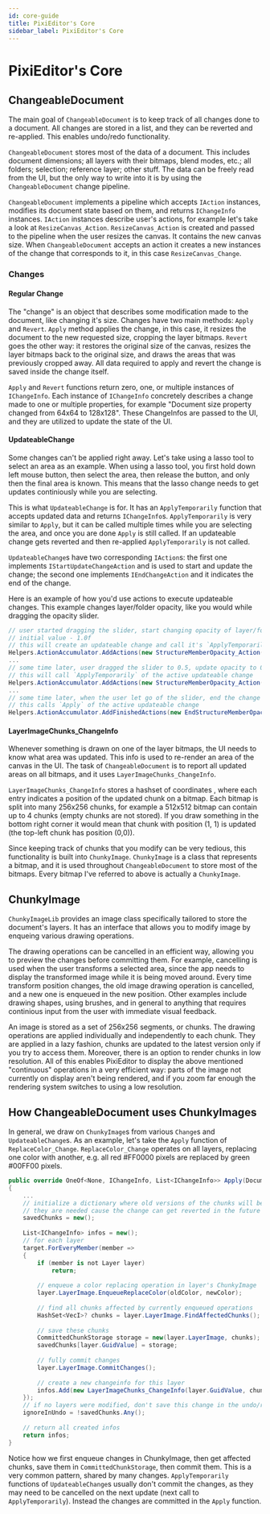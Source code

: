 ```yaml
---
id: core-guide
title: PixiEditor's Core
sidebar_label: PixiEditor's Core
---
```


# PixiEditor's Core

## ChangeableDocument

The main goal of `ChangeableDocument` is to keep track of all changes done to a document. 
All changes are stored in a list, and they can be reverted and re-applied. This enables undo/redo functionality.

`ChangeableDocument` stores most of the data of a document. This includes document dimensions; all layers with their bitmaps, blend modes, etc.; 
all folders; selection; reference layer; other stuff. The data can be freely read from the UI, but the only way to write into it
is by using the `ChangeableDocument` change pipeline.

`ChangeableDocument` implements a pipeline which accepts `IAction` instances, modifies its document state based on them, 
and returns `IChangeInfo` instances. `IAction` instances describe user's actions, for example let's take a look at 
`ResizeCanvas_Action`. `ResizeCanvas_Action` is created and passed to the pipeline when the user resizes the canvas.
It contains the new canvas size. When `ChangeableDocument` accepts an action it creates a new instances of the change that 
corresponds to it, in this case `ResizeCanvas_Change`. 

### Changes

#### Regular Change

The "change" is an object that describes some modification made to the
document, like changing it's size. Changes have two main methods: `Apply` and `Revert`. `Apply` method applies the change,
in this case, it resizes the document to the new requested size, cropping the layer bitmaps. `Revert` goes the other way: 
it restores the original size of the canvas, resizes the layer bitmaps back to the original size, and draws the areas that
was previously cropped away. All data required to apply and revert the change is saved inside the change itself.

`Apply` and `Revert` functions return zero, one, or multiple instances of `IChangeInfo`. Each instance of `IChangeInfo`
concretely describes a change made to one or multiple properties, for example "Document size property changed from 64x64 
to 128x128". These ChangeInfos are passed to the UI, and they are utilized to update the state of the UI.

#### UpdateableChange

Some changes can't be applied right away. Let's take using a lasso tool to select an area as an example. When using 
a lasso tool, you first hold down left mouse button, then select the area, then release the button, and only then the 
final area is known. This means that the lasso change needs to get updates continiously while you are selecting.

This is what `UpdateableChange` is for. It has an `ApplyTemporarily` function that accepts updated data and returns
`IChangeInfo`s. `ApplyTemporarily` is very similar to `Apply`, but it can be called multiple times while you are selecting 
the area, and once you are done `Apply` is still called. If an updateable change gets reverted and then re-applied 
`ApplyTemporarily` is not called.

`UpdateableChange`s have two corresponding `IAction`s: the first one implements `IStartUpdateChangeAction` 
and is used to start and update the change; the second one implements `IEndChangeAction` and it indicates the end of 
the change.

Here is an example of how you'd use actions to execute updateable changes. This example changes layer/folder opacity,
like you would while dragging the opacity slider.

```csharp
// user started dragging the slider, start changing opacity of layer/folder with guid memberGuid
// initial value - 1.0f
// this will create an updateable change and call it's `ApplyTemporarily`
Helpers.ActionAccumulator.AddActions(new StructureMemberOpacity_Action(memberGuid, 1.0f));
...
// some time later, user dragged the slider to 0.5, update opacity to 0.5f
// this will call `ApplyTemporarily` of the active updateable change
Helpers.ActionAccumulator.AddActions(new StructureMemberOpacity_Action(memberGuid, 0.5f));
...
// some time later, when the user let go of the slider, end the change
// this calls `Apply` of the active updateable change
Helpers.ActionAccumulator.AddFinishedActions(new EndStructureMemberOpacity_Action());
```

#### LayerImageChunks_ChangeInfo

Whenever something is drawn on one of the layer bitmaps, the UI needs to know what area was updated. This info is used 
to re-render an area of the canvas in the UI. The task of `ChangeableDocument` is to report all updated areas on all 
bitmaps, and it uses `LayerImageChunks_ChangeInfo`. 

`LayerImageChunks_ChangeInfo` stores a hashset of coordinates
, where each entry indicates a position of the updated chunk on a bitmap. Each bitmap is split into many 256x256 chunks,
for example a 512x512 bitmap can contain up to 4 chunks (empty chunks are not stored). If you draw something in the 
bottom right corner it would mean that chunk with position (1, 1) is updated (the top-left chunk has position (0,0)).

Since keeping track of chunks that you modify can be very tedious, this functionality is built into `ChunkyImage`.
`ChunkyImage` is a class that represents a bitmap, and it is used throughout `ChangeableDocument` to store most of 
the bitmaps. Every bitmap I've referred to above is actually a `ChunkyImage`.

## ChunkyImage

`ChunkyImageLib` provides an image class specifically tailored to store the document's layers. It has an interface that allows 
you to modify image by enqueing various drawing operations. 

The drawing operations can be cancelled in an efficient way, allowing you to preview the changes before committing them. 
For example, cancelling is used when the user transforms a selected area, since the app needs to display the transformed image 
while it is being moved around. Every time transform position changes, the old image drawing operation is cancelled, 
and a new one is enqueued in the new position. Other examples include drawing shapes, using brushes, and in general to 
anything that requires continious input from the user with immediate visual feedback.

An image is stored as a set of 256x256 segments, or chunks. The drawing operations are applied individually and 
independently to each chunk. They are applied in a lazy fashion, chunks are updated to the latest version only if you 
try to access them. Moreover, there is an option to render chunks in low resolution. All of this enables PixiEditor to 
display the above mentioned "continuous" operations in a very efficient way: parts of the image not currently on display 
aren't being rendered, and if you zoom far enough the rendering system switches to using a low resolution.

## How ChangeableDocument uses ChunkyImages

In general, we draw on `ChunkyImage`s from various `Change`s and `UpdateableChange`s. As an example, let's take the `Apply` 
function of `ReplaceColor_Change`. `ReplaceColor_Change` operates on all layers, replacing one color with another, e.g. 
all red #FF0000 pixels are replaced by green #00FF00 pixels.

```csharp
public override OneOf<None, IChangeInfo, List<IChangeInfo>> Apply(Document target, bool firstApply, out bool ignoreInUndo)
{
	...
	// initialize a dictionary where old versions of the chunks will be stored
	// they are needed cause the change can get reverted in the future
	savedChunks = new();
	
	List<IChangeInfo> infos = new();
	// for each layer
	target.ForEveryMember(member =>
	{
		if (member is not Layer layer)
			return;
		
		// enqueue a color replacing operation in layer's ChunkyImage
		layer.LayerImage.EnqueueReplaceColor(oldColor, newColor);
		
		// find all chunks affected by currently enqueued operations
		HashSet<VecI>? chunks = layer.LayerImage.FindAffectedChunks();
		
		// save these chunks
		CommittedChunkStorage storage = new(layer.LayerImage, chunks);
		savedChunks[layer.GuidValue] = storage;
		
		// fully commit changes
		layer.LayerImage.CommitChanges();
		
		// create a new changeinfo for this layer
		infos.Add(new LayerImageChunks_ChangeInfo(layer.GuidValue, chunks));
	});
	// if no layers were modified, don't save this change in the undo/redo history
	ignoreInUndo = !savedChunks.Any();
	
	// return all created infos
	return infos;
}
```

Notice how we first enqueue changes in ChunkyImage, then get affected chunks, save them in `CommittedChunkStorage`, 
then commit them. This is a very common pattern, shared by many changes. `ApplyTemporarily` functions of 
`UpdateableChange`s usually don't commit the changes, as they may need to be cancelled on the next update (next 
call to `ApplyTemporarily`). Instead the changes are committed in the `Apply` function.